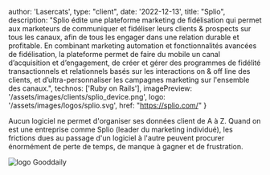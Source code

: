 
  author: 'Lasercats',
  type: "client",
  date: '2022-12-13',
  title: "Splio",
  description:
    "Splio édite une plateforme marketing de fidélisation qui permet aux marketeurs de communiquer et fidéliser leurs clients & prospects sur tous les canaux, afin de tous les engager dans une relation durable et profitable. En combinant marketing automation et fonctionnalités avancées de fidélisation, la plateforme permet de faire du mobile un canal d’acquisition et d’engagement, de créer et gérer des programmes de fidélité transactionnels et relationnels basés sur les interactions on & off line des clients, et d’ultra-personnaliser les campagnes marketing sur l'ensemble des canaux.",
  technos: ['Ruby on Rails'],
  imagePreview: '/assets/images/clients/splio_device.png',
  logo: '/assets/images/logos/splio.svg',
  href: "https://splio.com/"
}


Aucun logiciel ne permet d'organiser ses données client de A à Z. Quand on est une entreprise comme Splio (leader du marketing individué), les frictions dues au passage d'un logiciel à l'autre peuvent procurer énormément de perte de temps, de manque à gagner et de frustration.

<img src="/assets/images/clients/splio_device.png" width={1200} height={800} alt="logo Gooddaily" title="logo Gooddaily"/>

